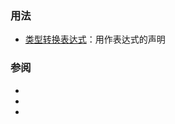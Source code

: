 {{cpp/keyword/title|{{tt|reinterpret_cast}}}}
{{cpp/keyword/navbar}}

===用法===
* [[cpp/language/reinterpret_cast|{{tt|reinterpret_cast}} 类型转换表达式]]：用作表达式的声明

===参阅===
* {{rlpt|const_cast}}
* {{rlpt|dynamic_cast}}
* {{rlpt|static_cast}}

{{langlinks|de|en|es|fr|it|ja|pt|ru}}